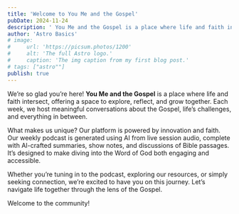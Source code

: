 ```yaml
---
title: 'Welcome to You Me and the Gospel'
pubDate: 2024-11-24
description: ' You Me and the Gospel is a place where life and faith intersect, offering a space to explore, reflect, and grow together.'
author: 'Astro Basics'
# image:
#     url: 'https://picsum.photos/1200'
#     alt: 'The full Astro logo.'
#     caption: 'The img caption from my first blog post.'
# tags: ["astro""]
publish: true
---
```

 

We’re so glad you’re here! **You Me and the Gospel** is a place where life and faith intersect, offering a space to explore, reflect, and grow together. Each week, we host meaningful conversations about the Gospel, life’s challenges, and everything in between.

What makes us unique? Our platform is powered by innovation and faith. Our weekly podcast is generated using AI from live session audio, complete with AI-crafted summaries, show notes, and discussions of Bible passages. It’s designed to make diving into the Word of God both engaging and accessible.

Whether you’re tuning in to the podcast, exploring our resources, or simply seeking connection, we’re excited to have you on this journey. Let’s navigate life together through the lens of the Gospel.

Welcome to the community!

